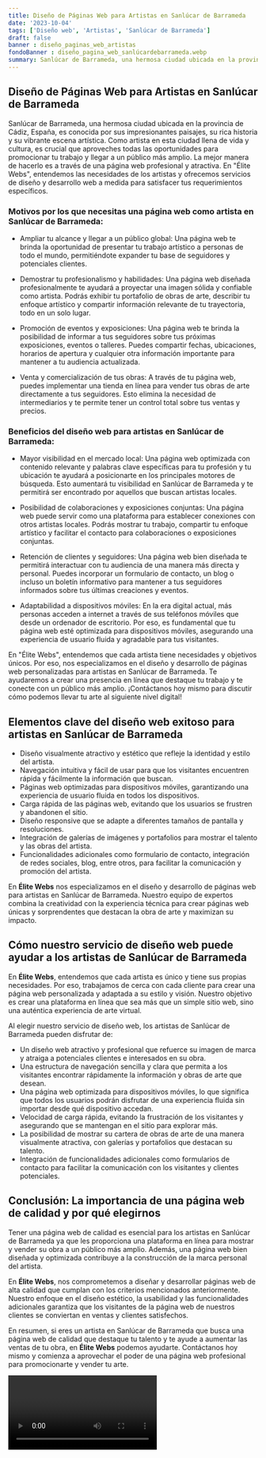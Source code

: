 ```yaml
---
title: Diseño de Páginas Web para Artistas en Sanlúcar de Barrameda
date: '2023-10-04'
tags: ['Diseño web', 'Artistas', 'Sanlúcar de Barrameda']
draft: false
banner : diseño_paginas_web_artistas
fondoBanner : diseño_pagina_web_sanlúcardebarrameda.webp
summary: Sanlúcar de Barrameda, una hermosa ciudad ubicada en la provincia de Cádiz, España, es conocida por sus impresionantes paisajes, su rica historia y su vibrante escena artística. Como artista en esta ciudad llena de vida y cultura, es crucial que aproveches todas las oportunidades para promocionar tu trabajo y llegar a un público más amplio. La mejor manera de hacerlo es a través de una página web profesional y atractiva. En Élite Webs, entendemos las necesidades de los artistas y ofrecemos servicios de diseño y desarrollo web a medida para satisfacer tus requerimientos específicos.
---
```


## Diseño de Páginas Web para Artistas en Sanlúcar de Barrameda

Sanlúcar de Barrameda, una hermosa ciudad ubicada en la provincia de Cádiz, España, es conocida por sus impresionantes paisajes, su rica historia y su vibrante escena artística. Como artista en esta ciudad llena de vida y cultura, es crucial que aproveches todas las oportunidades para promocionar tu trabajo y llegar a un público más amplio. La mejor manera de hacerlo es a través de una página web profesional y atractiva. En "Élite Webs", entendemos las necesidades de los artistas y ofrecemos servicios de diseño y desarrollo web a medida para satisfacer tus requerimientos específicos.

### Motivos por los que necesitas una página web como artista en Sanlúcar de Barrameda:

- Ampliar tu alcance y llegar a un público global: Una página web te brinda la oportunidad de presentar tu trabajo artístico a personas de todo el mundo, permitiéndote expander tu base de seguidores y potenciales clientes.

- Demostrar tu profesionalismo y habilidades: Una página web diseñada profesionalmente te ayudará a proyectar una imagen sólida y confiable como artista. Podrás exhibir tu portafolio de obras de arte, describir tu enfoque artístico y compartir información relevante de tu trayectoria, todo en un solo lugar.

- Promoción de eventos y exposiciones: Una página web te brinda la posibilidad de informar a tus seguidores sobre tus próximas exposiciones, eventos o talleres. Puedes compartir fechas, ubicaciones, horarios de apertura y cualquier otra información importante para mantener a tu audiencia actualizada.

- Venta y comercialización de tus obras: A través de tu página web, puedes implementar una tienda en línea para vender tus obras de arte directamente a tus seguidores. Esto elimina la necesidad de intermediarios y te permite tener un control total sobre tus ventas y precios.

### Beneficios del diseño web para artistas en Sanlúcar de Barrameda:

- Mayor visibilidad en el mercado local: Una página web optimizada con contenido relevante y palabras clave específicas para tu profesión y tu ubicación te ayudará a posicionarte en los principales motores de búsqueda. Esto aumentará tu visibilidad en Sanlúcar de Barrameda y te permitirá ser encontrado por aquellos que buscan artistas locales.

- Posibilidad de colaboraciones y exposiciones conjuntas: Una página web puede servir como una plataforma para establecer conexiones con otros artistas locales. Podrás mostrar tu trabajo, compartir tu enfoque artístico y facilitar el contacto para colaboraciones o exposiciones conjuntas.

- Retención de clientes y seguidores: Una página web bien diseñada te permitirá interactuar con tu audiencia de una manera más directa y personal. Puedes incorporar un formulario de contacto, un blog o incluso un boletín informativo para mantener a tus seguidores informados sobre tus últimas creaciones y eventos.

- Adaptabilidad a dispositivos móviles: En la era digital actual, más personas acceden a internet a través de sus teléfonos móviles que desde un ordenador de escritorio. Por eso, es fundamental que tu página web esté optimizada para dispositivos móviles, asegurando una experiencia de usuario fluida y agradable para tus visitantes.

En "Élite Webs", entendemos que cada artista tiene necesidades y objetivos únicos. Por eso, nos especializamos en el diseño y desarrollo de páginas web personalizadas para artistas en Sanlúcar de Barrameda. Te ayudaremos a crear una presencia en línea que destaque tu trabajo y te conecte con un público más amplio. ¡Contáctanos hoy mismo para discutir cómo podemos llevar tu arte al siguiente nivel digital!

<GifSeo />

<Cta />

## Elementos clave del diseño web exitoso para artistas en Sanlúcar de Barrameda

- Diseño visualmente atractivo y estético que refleje la identidad y estilo del artista.
- Navegación intuitiva y fácil de usar para que los visitantes encuentren rápida y fácilmente la información que buscan.
- Páginas web optimizadas para dispositivos móviles, garantizando una experiencia de usuario fluida en todos los dispositivos.
- Carga rápida de las páginas web, evitando que los usuarios se frustren y abandonen el sitio.
- Diseño responsive que se adapte a diferentes tamaños de pantalla y resoluciones.
- Integración de galerías de imágenes y portafolios para mostrar el talento y las obras del artista.
- Funcionalidades adicionales como formulario de contacto, integración de redes sociales, blog, entre otros, para facilitar la comunicación y promoción del artista.

En **Élite Webs** nos especializamos en el diseño y desarrollo de páginas web para artistas en Sanlúcar de Barrameda. Nuestro equipo de expertos combina la creatividad con la experiencia técnica para crear páginas web únicas y sorprendentes que destacan la obra de arte y maximizan su impacto.

## Cómo nuestro servicio de diseño web puede ayudar a los artistas de Sanlúcar de Barrameda

En **Élite Webs**, entendemos que cada artista es único y tiene sus propias necesidades. Por eso, trabajamos de cerca con cada cliente para crear una página web personalizada y adaptada a su estilo y visión. Nuestro objetivo es crear una plataforma en línea que sea más que un simple sitio web, sino una auténtica experiencia de arte virtual.

Al elegir nuestro servicio de diseño web, los artistas de Sanlúcar de Barrameda pueden disfrutar de:

- Un diseño web atractivo y profesional que refuerce su imagen de marca y atraiga a potenciales clientes e interesados en su obra.
- Una estructura de navegación sencilla y clara que permita a los visitantes encontrar rápidamente la información y obras de arte que desean.
- Una página web optimizada para dispositivos móviles, lo que significa que todos los usuarios podrán disfrutar de una experiencia fluida sin importar desde qué dispositivo accedan.
- Velocidad de carga rápida, evitando la frustración de los visitantes y asegurando que se mantengan en el sitio para explorar más.
- La posibilidad de mostrar su cartera de obras de arte de una manera visualmente atractiva, con galerías y portafolios que destacan su talento.
- Integración de funcionalidades adicionales como formularios de contacto para facilitar la comunicación con los visitantes y clientes potenciales.

## Conclusión: La importancia de una página web de calidad y por qué elegirnos

Tener una página web de calidad es esencial para los artistas en Sanlúcar de Barrameda ya que les proporciona una plataforma en línea para mostrar y vender su obra a un público más amplio. Además, una página web bien diseñada y optimizada contribuye a la construcción de la marca personal del artista.

En **Élite Webs**, nos comprometemos a diseñar y desarrollar páginas web de alta calidad que cumplan con los criterios mencionados anteriormente. Nuestro enfoque en el diseño estético, la usabilidad y las funcionalidades adicionales garantiza que los visitantes de la página web de nuestros clientes se conviertan en ventas y clientes satisfechos.

En resumen, si eres un artista en Sanlúcar de Barrameda que busca una página web de calidad que destaque tu talento y te ayude a aumentar las ventas de tu obra, en **Élite Webs** podemos ayudarte. Contáctanos hoy mismo y comienza a aprovechar el poder de una página web profesional para promocionarte y vender tu arte.

<Video />

<CtaBot job='Artistas' city='Sanlúcar de Barrameda'/>

<Gmaps query='Sanlúcar de Barrameda+españa+maps' />